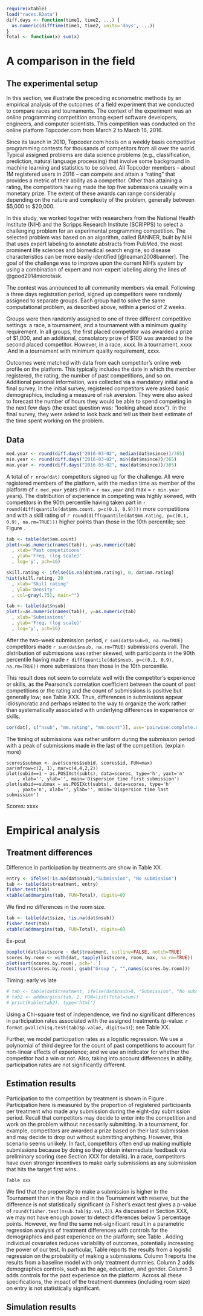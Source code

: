 
```r
require(xtable)
load("races.RData")
diff.days <- function(time1, time2, ...) {
  as.numeric(difftime(time1, time2, units='days', ...))
}
Total <- function(x) sum(x)
```

A comparison in the field
===================================================

The experimental setup
------------------------------------

In this section, we illustrate the preceding econometric methods by an empirical analysis of the outcomes of a field experiment that we conducted to compare races and tournaments. The context of the experiment was an online programming competition among expert software developers, engineers, and computer scientists. This competition was conducted on the online platform Topcoder.com from March 2 to March 16, 2016.

Since its launch in 2010, Topcoder.com hosts on a weekly basis competitive programming contests for thousands of competitors from all over the world. Typical assigned problems are data science problems (e.g., classification, prediction, natural language processing) that involve some background in machine learning and statistics to be solved. All Topcoder members -- about 1M registered users in 2016 -- can compete and attain a "rating" that provides a metric of their ability as a competitor. Other than attaining a rating, the competitors having made the top five submissions usually win a monetary prize. The extent of these awards can range considerably depending on the nature and complexity of the problem, generally between $5,000 to $20,000.

In this study, we worked together with researchers from the National Health Institute (NIH) and the Scripps Research Institute (SCRIPPS) to select a challenging problem for an experimental programming competition. The selected problem was based on an algorithm, called BANNER, built by NIH that uses expert labeling to annotate abstracts from PubMed, the most prominent life sciences and biomedical search engine, so disease characteristics can be more easily identified [@leaman2008banner]. The goal of the challenge was to improve upon the current NIH's system by using a combination of expert and non-expert labeling along the lines of @good2014microtask.


The contest was announced to all community members via email. Following a three days registration period, signed up competitors were randomly assigned to separate groups. Each group had to solve the same computational problem, as described above, within a period of 2 weeks. 

Groups were then randomly assigned to one of three different competitive settings: a race, a tournament, and a tournament with a minimum quality requirement. In all groups, the first placed competitor was awarded a prize of $1,000, and an additional, consolatory prize of $100 was awarded to the second placed competitor. However, in a race, xxxx. In a tournament, xxxx .And in a tournament with minimum quality requirement, xxxx.

Outcomes were matched with data from each competitor's online web profile on the platform.  This typically includes the date in which the member registered,  the rating, the number of past competitions, and so on. Additional personal information,  was collected via a mandatory initial and a final survey.  In the initial survey, registered competitors were asked basic demographics, including a measure of risk aversion. They were also asked to forecast the number of hours they would be able to spend competing in the next few days (the exact question was: "looking ahead xxxx").  In the final survey, they were asked to look back and tell us their best estimate of the time spent working on the problem.


Data
------------------------------------

```r
med.year <- round(diff.days("2016-03-02", median(dat$msince))/365)
min.year <- round(diff.days("2016-03-02", min(dat$msince))/365)
max.year <- round(diff.days("2016-03-02", max(dat$msince))/365)
```

A total of `r nrow(dat)` competitors signed up for the challenge. All were registered members of the platform, with the median time as member of the platform of `r med.year` years (min = `r max.year` and max = `r min.year` years). The distribution of experience in competing was highly skewed, with competitors in the 90th percentile having taken part in `r round(diff(quantile(dat$mm.count, p=c(0.1, 0.9))))` more competitions and with a skill rating of `r round(diff(quantile(dat$mm.rating, p=c(0.1, 0.9), na.rm=TRUE)))` higher points than those in the 10th percentile; see Figure \ref{eq: distribution experience}. 


```r
tab <- table(dat$mm.count)
plot(x=as.numeric(names(tab)), y=as.numeric(tab)
  , xlab='Past competitions'
  , ylab='Freq. (log scale)'
  , log='y', pch=16)
```

```r
skill.rating <- ifelse(is.na(dat$mm.rating), 0, dat$mm.rating)
hist(skill.rating, 20
  , xlab='Skill rating'
  , ylab='Density'
  , col=gray(.75), main="")
```

```r
tab <- table(dat$nsub)
plot(x=as.numeric(names(tab)), y=as.numeric(tab)
  , xlab='Submissions'
  , ylab='Freq. (log scale)'
  , log='y', pch=16)
```

\begin{figure}
\includegraphics[width=0.5\textwidth]{Figures/experience-1.pdf}
\includegraphics[width=0.5\textwidth]{Figures/rating-1.pdf}
\caption{Distribution of the count of past contests (left panel) and the skill ratings (right panel) of the signed-up competitors.}
\label{eq: distribution experience}
\end{figure}

After the two-week submission period, `r sum(dat$nsub>0, na.rm=TRUE)` competitors made `r sum(dat$nsub, na.rm=TRUE)` submissions overall. The distribution of submissions was rather skewed, with participants in the 90th percentile having made `r diff(quantile(dat$nsub, p=c(0.1, 0.9), na.rm=TRUE))` more submissions than those in the 10th percentile. 

This result does not seem to correlate well with the competitor's experience or skills, as the Pearsons's correlation coefficient between the count of past competitions or the rating and the count of submissions is positive but generally low; see Table XXX. Thus, differences in submissions appear idiosyncratic and perhaps related to the way to organize the work rather than systematically associated with underlying differences in experience or skills.

```r
cor(dat[, c("nsub", "mm.rating", "mm.count")], use='pairwise.complete.obs')
```

The timing of submissions was rather uniform during the submission period with a peak of submissions made in the last of the competition. (explain more) 

```
scores$submax <- ave(scores$subid, scores$id, FUN=max)
par(mfrow=c(2, 1), mar=c(4,4,2,2))
plot(subid==1 ~ as.POSIXct(subts), data=scores, type='h', yaxt='n'
    , xlab='', ylab='', main='Dispersion time first submission')
plot(subid==submax ~ as.POSIXct(subts), data=scores, type='h'
    , yaxt='n', xlab='', ylab='', main='Dispersion time last submission')
```


Scores:  xxxx
 

Empirical analysis
===================

Treatment differences
------------------------

Difference in participation by treatments are show in Table XX. 

```r
entry <- ifelse(!is.na(dat$nsub),"Submission", "No submission")
tab <- table(dat$treatment, entry)
fisher.test(tab)
xtable(addmargins(tab, FUN=Total), digits=0)
```

We find no differences in the room size. 

```r
tab <- table(dat$size, !is.na(dat$nsub))
fisher.test(tab)
xtable(addmargins(tab, FUN=Total), digits=0)
```

Ex-post

```r
boxplot(dat$lastscore ~ dat$treatment, outline=FALSE, notch=TRUE)
scores.by.room <- with(dat, tapply(lastscore, room, max, na.rm=TRUE))
plot(sort(scores.by.room), pch='.')
text(sort(scores.by.room), gsub("Group ", "",names(scores.by.room)))
```

Timing: early vs late
 
```r
# tab <- table(dat$treatment, ifelse(dat$nsub>0, "Submission", "No submission"))
# tab2 <- addmargins(tab, 2, FUN=list(Total=sum))
# print(kable(tab2), type='html')
```

Using a Chi-square test of independence, we find no significant differences in participation rates associated with the assigned treatments (p-value: `r format.pval(chisq.test(tab)$p.value, digits=3)`); see Table XX.

Further, we model participation rates as a logistic regression. We use a polynomial of third degree for the count of past competitions to account for non-linear effects of experience; and we use an indicator for whether the competitor had a win or not. Also, taking into account differences in ability, participation rates are not significantly different.

Estimation results
---------------------

Participation to the competition by treatment is shown in Figure \ref{fig:entry}. Participation here is measured by the proportion of registered participants per treatment who made any submission during the eight-day submission period. Recall that competitors may decide to enter into the competition and work on the problem without necessarily submitting. In a tournament, for example, competitors are awarded a prize based on their last submission and may decide to drop out without submitting anything. However, this scenario seems unlikely.  In fact, competitors often end up making multiple submissions because by doing so they obtain intermediate feedback via preliminary scoring (see Section XXX for details). In a race, competitors have even stronger incentives to make early submissions as any submission that hits the target first wins. 

```
Table xxx
```

We find that the propensity to make a submission is higher in the Tournament than in the Race and in the Tournament with reserve, but the difference is not statistically significant (a Fisher's exact test gives a p-value of ` round(fisher.test(nsub.tab)$p.val,3)`). As discussed in Section XXX, we may not have enough power to detect differences below 5 percentage points. However, we find the same not-significant result in a parametric regression analysis of treatment differences with controls for the demographics and past experience on the platform; see Table \ref{entry}. Adding individual covariates reduces variability of outcomes, potentially increasing the power of our test.  In particular, Table \ref{entry} reports the results from a logistic regression on the probability of making a submissions. Column 1 reports the results from a baseline model with only treatment dummies. Column 2 adds demographics controls, such as the age, education, and gender. Column 3 adds controls for the past experience on the platform. Across all these specifications, the impact of the treatment dummies (including room size) on entry is not statistically significant. 


Simulation results
-------------------------



